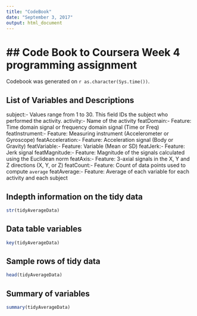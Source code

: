 ---
title: "CodeBook"
date: "September 3, 2017"
output: html_document
---

## Code Book to Coursera Week 4 programming assignment
======================================================

Codebook was generated on `r as.character(Sys.time())`.

List of Variables and Descriptions
------------------------------

subject:- Values range from 1 to 30. This field IDs the subject who performed the activity.
activity:- Name of the activity
featDomain:- Feature: Time domain signal or frequency domain signal (Time or Freq)
featInstrument:- Feature: Measuring instrument (Accelerometer or Gyroscope)
featAcceleration:- Feature: Acceleration signal (Body or Gravity)
featVariable:- Feature: Variable (Mean or SD)
featJerk:- Feature: Jerk signal
featMagnitude:- Feature: Magnitude of the signals calculated using the Euclidean norm
featAxis:- Feature: 3-axial signals in the X, Y and Z directions (X, Y, or Z)
featCount:- Feature: Count of data points used to compute `average`
featAverage:- Feature: Average of each variable for each activity and each subject

Indepth information on the tidy data
------------------------------------

```{r}
str(tidyAverageData)
```

Data table variables
--------------------

```{r}
key(tidyAverageData)
```

Sample rows of tidy data 
------------------------

```{r}
head(tidyAverageData)
```

Summary of variables
--------------------

```{r}
summary(tidyAverageData)
```